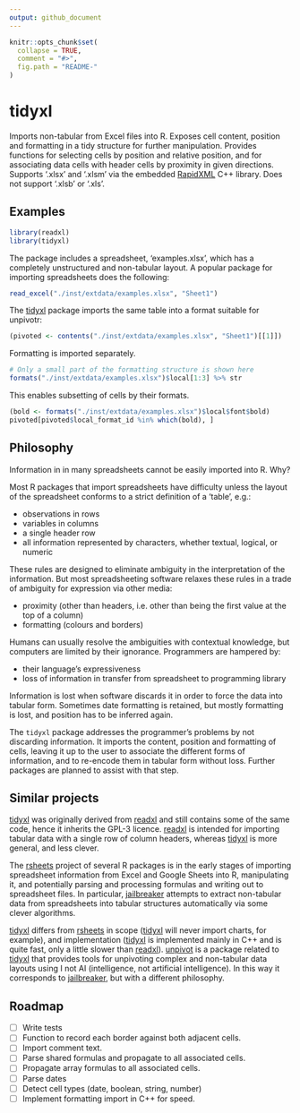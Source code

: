 ```yaml
---
output: github_document
---
```


<!-- README.md is generated from README.Rmd. Please edit that file -->

```r
knitr::opts_chunk$set(
  collapse = TRUE,
  comment = "#>",
  fig.path = "README-"
)
```

# tidyxl

Imports non-tabular from Excel files into R.  Exposes cell content, position and
formatting in a tidy structure for further manipulation.  Provides functions for
selecting cells by position and relative position, and for associating data
cells with header cells by proximity in given directions.  Supports '.xlsx' and
'.xlsm' via the embedded [RapidXML](http://rapidxml.sourceforge.net) C++
library.  Does not support '.xlsb' or '.xls'.

## Examples

```r
library(readxl)
library(tidyxl)
```

The package includes a spreadsheet, 'examples.xlsx', which has a completely
unstructured and non-tabular layout. A popular package for importing
spreadsheets does the following:

```r
read_excel("./inst/extdata/examples.xlsx", "Sheet1")
```

The [tidyxl](https://github.com/nacnudus/tidyxl) package imports the same table
into a format suitable for unpivotr:

```r
(pivoted <- contents("./inst/extdata/examples.xlsx", "Sheet1")[[1]])
```

Formatting is imported separately.

```r
# Only a small part of the formatting structure is shown here
formats("./inst/extdata/examples.xlsx")$local[1:3] %>% str
```

This enables subsetting of cells by their formats.

```r
(bold <- formats("./inst/extdata/examples.xlsx")$local$font$bold)
pivoted[pivoted$local_format_id %in% which(bold), ]
```

## Philosophy

Information in in many spreadsheets cannot be easily imported into R.  Why?

Most R packages that import spreadsheets have difficulty unless the layout of
the spreadsheet conforms to a strict definition of a 'table', e.g.:

* observations in rows
* variables in columns
* a single header row
* all information represented by characters, whether textual, logical, or
  numeric

These rules are designed to eliminate ambiguity in the interpretation of the
information.  But most spreadsheeting software relaxes these rules in a trade of
ambiguity for expression via other media:

* proximity (other than headers, i.e. other than being the first value at the
  top of a column)
* formatting (colours and borders)

Humans can usually resolve the ambiguities with contextual knowledge, but
computers are limited by their ignorance.  Programmers are hampered by:

* their language's expressiveness
* loss of information in transfer from spreadsheet to programming library

Information is lost when software discards it in order to force the data into
tabular form.  Sometimes date formatting is retained, but mostly formatting 
is lost, and position has to be inferred again.

The `tidyxl` package addresses the programmer's problems by not discarding
information.  It imports the content, position and formatting of cells, leaving
it up to the user to associate the different forms of information, and to
re-encode them in tabular form without loss.  Further packages are planned to
assist with that step.

## Similar projects

[tidyxl](https://github.com/nacnudus/tidyxl) was originally derived from
[readxl](https://github.com/hadley/readxl) and still contains some of the same
code, hence it inherits the GPL-3 licence.
[readxl](https://github.com/hadley/readxl) is intended for importing tabular
data with a single row of column headers, whereas
[tidyxl](https://github.com/nacnudus/tidyxl) is more general, and less clever.

The [rsheets](https://github.com/rsheets) project of several R packages is in
the early stages of importing spreadsheet information from Excel and Google
Sheets into R, manipulating it, and potentially parsing and processing formulas
and writing out to spreadsheet files.  In particular,
[jailbreaker](https://github.com/rsheets/jailbreakr) attempts to extract
non-tabular data from spreadsheets into tabular structures automatically via
some clever algorithms.

[tidyxl](https://github.com/nacnudus/tidyxl) differs from
[rsheets](https://github.com/rsheets) in scope
([tidyxl](https://github.com/nacnudus/tidyxl) will never import charts, for
example), and implementation ([tidyxl](https://github.com/nacnudus/tidyxl) is
implemented mainly in C++ and is quite fast, only a little slower than
[readxl](https://github.com/hadley/readxl)).
[unpivot](https://github.com/nacnudus/unpivotr) is a package related to
[tidyxl](https://github.com/nacnudus/tidyxl) that provides tools for unpivoting
complex and non-tabular data layouts using I not AI (intelligence, not
artificial intelligence).  In this way it corresponds to
[jailbreaker](https://github.com/rsheets/jailbreakr), but with a different
philosophy.

## Roadmap

- [ ] Write tests
- [ ] Function to record each border against both adjacent cells.
- [ ] Import comment text.
- [ ] Parse shared formulas and propagate to all associated cells.
- [ ] Propagate array formulas to all associated cells.
- [ ] Parse dates
- [ ] Detect cell types (date, boolean, string, number)
- [ ] Implement formatting import in C++ for speed.
